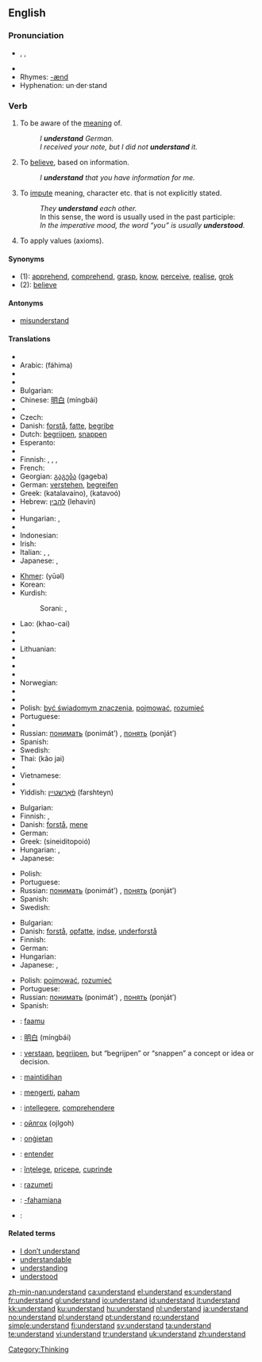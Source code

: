 ==English==

{{rank|fear|evening|ground|429|understand|fine|law|show}}

===Pronunciation===
* {{enPR|ŭn"də(r)-stănd'}}, {{IPA|/ˌʌn.də(r)ˈstænd/}}, {{SAMPA|/%Vnd@(r)"st{nd/}}
* {{audio|en-us-understand.ogg|Audio (US)}}
* Rhymes: [[Rhymes:English:-ænd|-ænd]]
* Hyphenation: un&middot;der&middot;stand

===Verb===
{{en-verb|understands|understanding|understood}}

# To be aware of the [[meaning]] of.
#: ''I '''understand''' German.''
#: ''I received your note, but I did not '''understand''' it.''
# To [[believe]], based on information.
#: ''I '''understand''' that you have information for me.''
# To [[impute]] meaning, character etc. that is not explicitly stated.
#: ''They '''understand''' each other.''
#: In this sense, the word is usually used in the past participle:
#: ''In the imperative mood, the word “you” is usually '''understood'''.''
# To apply values (axioms).

====Synonyms====
* (1): [[apprehend]], [[comprehend]], [[grasp]], [[know]], [[perceive]], [[realise]], [[grok]]
* (2): [[believe]]

====Antonyms====
* [[misunderstand]]

====Translations====
{{trans-top|to be aware of the meaning of}}
* {{trreq|Albanian}}
* Arabic: {{Arab|[[فهم|فَهِمَ]]}} (fáhima)
* {{trreq|Armenian}}
* {{trreq|Basque}}
* Bulgarian: {{t+|bg|разбирам|tr=razbiram|sc=Cyrl}}
* Chinese: [[明白]] (míngbái)
* {{trreq|Croatian}}
* Czech: {{t-|cs|rozumět}}
* Danish: [[forstå]], [[fatte]], [[begribe]]
* Dutch: [[begrijpen]], [[snappen]] {{italbrac|“verstaan” usually means “to hear clearly”. You “verstaan” an utterance}}
* Esperanto: {{t-|eo|kompreni|xs=Esperanto}}
* {{trreq|Estonian}}
* Finnish: {{t+|fi|ymmärtää}}, {{t+|fi|osata}}, {{t-|fi|tajuta}}, {{t+|fi|käsittää}}
* French: {{t+|fr|comprendre}}
* Georgian: [[გაგება]] (gageba)
* German: [[verstehen]], [[begreifen]]
* Greek: {{t+|el|καταλαβαίνω|sc=Grek}} (katalavaíno), {{t+|el|κατανοώ|sc=Grek}} (katavoó)
* Hebrew: [[להבין]] (lehavin)
* {{trreq|Hindi}}
* Hungarian: {{t+|hu|ért}}, {{t-|hu|felfog}}
* {{trreq|Icelandic}}
* Indonesian: {{t+|id|paham|alt=memahami|xs=Indonesian}}
* Irish: {{t-|ga|tuig|xs=Irish}}
* Italian: {{t+|it|capire}}, {{t+|it|comprendere}}, {{t+|it|intendere}}
* Japanese: {{t-|ja|分かる|tr=wakaru|sc=Jpan}}, {{t-|ja|理解する|tr=rikai suru|sc=Jpan}}
{{trans-mid}}
* [[Khmer]]: {{Khmr|[[យល់]]}} (yūəl)
* Korean: {{ko-inline|이해하다|ihaehada}}
* Kurdish:
*: Sorani: {{t|ku|تێگه‌یشت|tr=taegayshtin|sc=KUchar}}, {{t|ku|سه‌ر لێ ده‌رچون|tr=sar laedarchoon|sc=KUchar}}
* Lao: {{Laoo|[[ເຂົ້າໃຈ]]}} (khao-cai)
* {{trreq|Latin}}
* {{trreq|Latvian}}
* Lithuanian: {{t-|lt|suprasti|xs=Lithuanian}}
* {{trreq|Maltese}}
* {{trreq|Maori}}
* {{trreq|Mongolian}}
* Norwegian: {{t-|no|forstå}}
* {{trreq|Old English}}
* {{trreq|Persian}}
* Polish: [[być świadomym znaczenia]], [[pojmować]], [[rozumieć]]
* Portuguese: {{t+|pt|compreender}}
* {{trreq|Romanian}}
* Russian: [[понимать]] (ponimát’) {{impf}}, [[понять]] (ponját’) {{pf}}
* Spanish: {{t+|es|entender}}
* Swedish: {{t+|sv|förstå}}
* Thai: {{Thai|[[เข้าใจ]]}} (kâo jai)
* {{trreq|Turkish}}
* Vietnamese: {{t+|vi|hiểu|xs=Vietnamese}}
* {{trreq|Welsh}}
* Yiddish: [[פֿאַרשטיין]] (farshteyn)
{{trans-bottom}}

{{trans-top|to believe, based on information}}
* Bulgarian: {{t+|bg|разбирам|tr=razbiram|sc=Cyrl}}
* Finnish: {{t+|fi|ymmärtää}}, {{t+|fi|uskoa}}
* Danish: [[forstå]], [[mene]]
* German: {{t+|de|verstehen}}
* Greek: {{t|el|συνειδητοποιώ|sc=Grek}} (sineiditopoió)
* Hungarian: {{t|hu|értesül}}, {{t+|hu|tud}}
* Japanese: {{t+|ja|信じる|tr=shinjiru|sc=Jpan}}
{{trans-mid}}
* Polish: {{t+|pl|rozumieć}}
* Portuguese: {{t+|pt|acreditar}}
* Russian: [[понимать]] (ponimát’) {{impf}}, [[понять]] (ponját’) {{pf}}
* Spanish: {{t+|es|entender}}
* Swedish: {{t+|sv|förstå}}
{{trans-bottom}}

{{trans-top|to impute meaning, character etc. that is not explicitly stated}}
* Bulgarian: {{t+|bg|разбирам|tr=razbiram|sc=Cyrl}}
* Danish: [[forstå]], [[opfatte]], [[indse]], [[underforstå]]
* Finnish: {{t+|fi|ymmärtää}}
* German: {{t+|de|verstehen}}
* Hungarian: {{t+|hu|megért}}
* Japanese: {{t-|ja|分かる|tr=wakaru|sc=Jpan}}, {{t-|ja|理解する|tr=rikai suru|sc=Jpan}}
{{trans-mid}}
* Polish: [[pojmować]], [[rozumieć]]
* Portuguese: {{t+|pt|compreender}}
* Russian: [[понимать]] (ponimát’) {{impf}}, [[понять]] (ponját’) {{pf}}
* Spanish: {{t+|es|comprender}}
{{trans-bottom}}

{{trans-top|to apply values (axioms)}}
{{trans-mid}}
{{trans-bottom}}

{{checktrans-top}}
* {{ttbc|Bambara}}: [[faamu]]
* {{ttbc|Chinese}}: [[明白]] (míngbái)
* {{ttbc|Dutch}}: [[verstaan]], [[begrijpen]], but “begrijpen” or “snappen” a concept or idea or decision.
* {{ttbc|Filipino}}: [[maintidihan]]
* {{ttbc|Indonesian}}: [[mengerti]], [[paham]]
* {{ttbc|Latin}}: [[intellegere]], [[comprehendere]]
{{checktrans-mid}}
* {{ttbc|Mongolian}}: [[ойлгох]] (ojlgoh)
* {{ttbc|Old English}}: [[ongietan|onġietan]]
* {{ttbc|Portuguese}}: [[entender]]
* {{ttbc|Romanian}}: [[înţelege]], [[pricepe]], [[cuprinde]]
* {{ttbc|Slovene}}: [[razumeti]]
* {{ttbc|Swahili}}: [[-fahamiana]]
* {{ttbc|Urdu}}: {{ur-Arab|[[سمجهنا]]}}
{{checktrans-bottom}}

====Related terms====
* [[I don't understand|I don’t understand]]
* [[understandable]]
* [[understanding]]
* [[understood]]

[[Category:Thinking]]

[[zh-min-nan:understand]]
[[ca:understand]]
[[el:understand]]
[[es:understand]]
[[fr:understand]]
[[gl:understand]]
[[io:understand]]
[[id:understand]]
[[it:understand]]
[[kk:understand]]
[[ku:understand]]
[[hu:understand]]
[[nl:understand]]
[[ja:understand]]
[[no:understand]]
[[pl:understand]]
[[pt:understand]]
[[ro:understand]]
[[simple:understand]]
[[fi:understand]]
[[sv:understand]]
[[ta:understand]]
[[te:understand]]
[[vi:understand]]
[[tr:understand]]
[[uk:understand]]
[[zh:understand]]